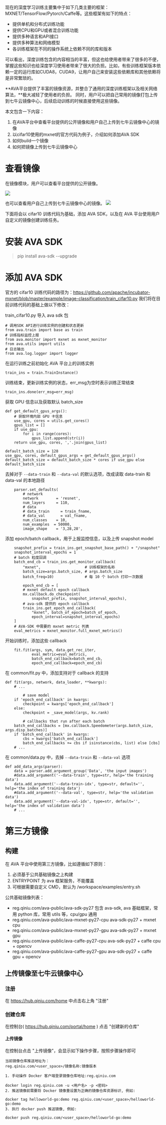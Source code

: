 现在的深度学习训练主要集中于如下几类主要的框架：MXNET/TensorFlow/Pytorch/Caffe等。这些框架有如下的特点：

* 提供单机和分布式训练功能
* 提供CPU和GPU或者混合训练功能
* 提供多种语言和API接口
* 提供多种算法和网络模型
* 各训练框架在不同的操作系统上依赖不同的库和版本


可以看出，深度训练包含的内容相当的丰富，但这也给使用者带来了很多的不便，掌握这些知识也给深度学习使用者带来了很大的负担。比如，有些训练框架版本依赖一定的运行库如CUDA8，CUDA9，让用户自己来安装这些依赖库和其他依赖将是非常繁琐的。

**AVA平台提供了丰富的镜像资源，并整合了通用的深度训练框架以及相关网络算法，**极大减轻了使用者的负担。
同时，用户可以把自己常用的镜像打包上传到七牛云镜像中心，后续启动训练的时候直接使用这些镜像。


本文包含一下内容：
1. 在AVA平台中查看平台提供的公开镜像和用户自己上传到七牛云镜像中心的镜像
2. 以cifar10使用的mxnet的官方代码为例子，介绍如何添加AVA SDK
3. 如何build一个镜像
4. 如何把镜像上传到七牛云镜像中心

# 查看镜像
在镜像模块，用户可以查看平台提供的公开镜像。

![](https://dn-odum9helk.qbox.me/FnHcjN31IBc3T0Uz9N1WxNl3AwHn)

也可以查看用户自己上传到七牛云镜像中心的镜像。
![](https://dn-odum9helk.qbox.me/FoPmccXqr3uDEmIZelbwEzRMQOpO)

下面将会以 cifar10 训练代码为基础，添加 AVA SDK，以及在 AVA 平台使用用户自定义的镜像创建训练任务。
# 安装 AVA SDK
> pip install ava-sdk --upgrade

# 添加 AVA SDK
官方的 cifar10 训练代码的路径为：https://github.com/apache/incubator-mxnet/blob/master/example/image-classification/train_cifar10.py
我们将在目前训练代码的基础上做以下修改：

train_cifar10.py
导入 ava sdk 包
```
# 调用SDK API进行训练实例的创建和状态更新
from ava.train import base as train
# 训练指标监控上报
from ava.monitor import mxnet as mxnet_monitor
from ava.utils import utils
# 日志输出
from ava.log.logger import logger
```

在运行训练之前初始化 AVA 平台上的训练实例
```
train_ins = train.TrainInstance()
```

训练结束，更新训练实例的状态，err_msg为空时表示训练正常结束
```
train_ins.done(err_msg=err_msg)
```

获取 GPU 信息以及获取默认 batch_size
```
def get_default_gpus_args():
    # 获取环境内部 GPU 卡信息
    use_gpu, cores = utils.get_cores()
    gpus_list = []
    if use_gpu:
        for i in range(cores):
            gpus_list.append(str(i))
    return use_gpu, cores, ','.join(gpus_list)
		
default_batch_size = 128
use_gpu, cores, default_gpus_args = get_default_gpus_args()
default_batch_size = default_batch_size * cores if use_gpu else default_batch_size
```

去掉对于 `--data-train` 和 `--data-val` 的默认选项，改成读取 data-train 和 data-val 的本地路径
```
    parser.set_defaults(
        # network
        network        = 'resnet',
        num_layers     = 110,
        # data
        # data_train     = train_fname,
        # data_val       = val_fname,
        num_classes    = 10,
        num_examples  = 50000,
        image_shape    = '3,28,28',
```

添加 epoch/batch callback，用于上报监控信息，以及上传 snapshot model
```
    snapshot_prefix = train_ins.get_snapshot_base_path() + "/snapshot"
    snapshot_interval_epochs = 1
    # batch 粒度回调
    batch_end_cb = train_ins.get_monitor_callback(
        "mxnet",                    # 训练框架的名称
        batch_size=args.batch_size, # args.batch_size
        batch_freq=10)              # 每 10 个 batch 打印一次数据
				
		epoch_end_cb = [
        # mxnet default epoch callback
        mx.callback.do_checkpoint(
            snapshot_prefix, snapshot_interval_epochs),
        # ava-sdk 提供的 epoch callback
        train_ins.get_epoch_end_callback(
            "mxnet", batch_of_epoch=batch_of_epoch,
            epoch_interval=snapshot_interval_epochs)
    ]
    # AVA-SDK 中需要的 mxnet metric 列表
    eval_metrics = mxnet_monitor.full_mxnet_metrics()
```

开始训练时，添加这些 callback
```
    fit.fit(args, sym, data.get_rec_iter, 
            eval_metric=eval_metrics,
            batch_end_callback=batch_end_cb,
            epoch_end_callback=epoch_end_cb)
```

在 common/fit.py 中，添加支持对于 callback 的支持
```
def fit(args, network, data_loader, **kwargs):
    # ...
		
		# save model
    if 'epoch_end_callback' in kwargs:
        checkpoint = kwargs['epoch_end_callback']
    else:
        checkpoint = _save_model(args, kv.rank)
		
		# callbacks that run after each batch
    batch_end_callbacks = [mx.callback.Speedometer(args.batch_size, args.disp_batches)]
    if 'batch_end_callback' in kwargs:
        cbs = kwargs['batch_end_callback']
        batch_end_callbacks += cbs if isinstance(cbs, list) else [cbs]
    # ...
```

在 common/data.py 中，去掉 `--data-train` 和 `--data-val` 选项
```
def add_data_args(parser):
    data = parser.add_argument_group('Data', 'the input images')
    #data.add_argument('--data-train', type=str, help='the training data')
    data.add_argument('--data-train-idx', type=str, default='', help='the index of training data')
    #data.add_argument('--data-val', type=str, help='the validation data')
    data.add_argument('--data-val-idx', type=str, default='', help='the index of validation data')
    # ...
```

# 第三方镜像

## 构建

在 AVA 平台中使用第三方镜像，比如遵循如下原则：

1. 必须基于公共基础镜像之上构建
2. ENTRYPOINT 为 ava 框架服务，不能覆盖
3. 可根据需要自定义 CMD，默认为 /workspace/examples/entry.sh

公共基础镜像列表：
* reg.qiniu.com/ava-public/ava-sdk-py27 包含 ava-sdk, ava 基础框架，常用 python 库，常用 utils 等，cpu/gpu 通用
* reg.qiniu.com/ava-public/ava-mxnet-py27-cpu ava-sdk-py27 + mxnet cpu
* reg.qiniu.com/ava-public/ava-mxnet-py27-gpu ava-sdk-py27 + mxnet gpu
* reg.qiniu.com/ava-public/ava-caffe-py27-cpu ava-sdk-py27 + caffe cpu + opencv
* reg.qiniu.com/ava-public/ava-caffe-py27-gpu ava-sdk-py27 + caffe gpu + opencv

## 上传镜像至七牛云镜像中心

### 注册
在 https://hub.qiniu.com/home 中点击右上角 "注册"

### 创建仓库
在控制台( https://hub.qiniu.com/portal/home ) 点击 "创建新的仓库"

#### 上传镜像
在控制台点击 "上传镜像"，会显示如下操作步骤，按照步骤操作即可

```
当前镜像仓库推送地址为：
reg.qiniu.com/<user_space>/镜像名称:镜像版本

1. 手动操作 Docker 客户端登录镜像仓库地址:reg.qiniu.com

docker login reg.qiniu.com -u <用户名> -p <密码>
2. 推送镜像前需要将 Docker 镜像重设置为正确的镜像仓库资源标识, 例如:

docker tag helloworld-go:demo reg.qiniu.com/<user_space>/helloworld-go:demo
3. 执行 docker push 推送镜像, 例如:

docker push reg.qiniu.com/<user_space>/helloworld-go:demo
```


